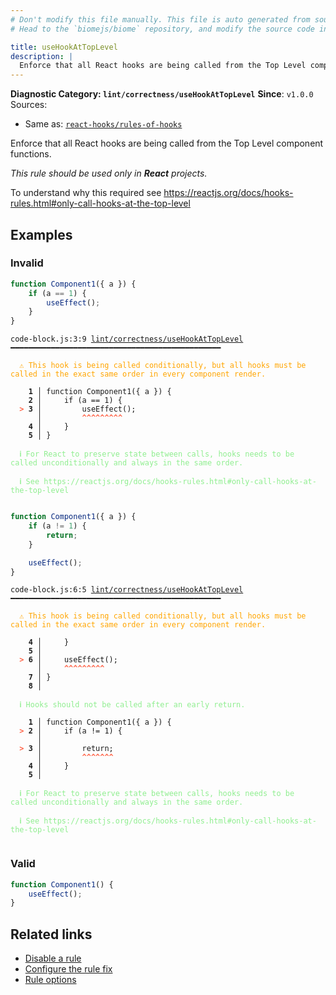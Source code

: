 ```yaml
---
# Don't modify this file manually. This file is auto generated from source, and you will lose your changes next time the website is built.
# Head to the `biomejs/biome` repository, and modify the source code in there.

title: useHookAtTopLevel
description: |
  Enforce that all React hooks are being called from the Top Level component functions.
---
```


**Diagnostic Category: `lint/correctness/useHookAtTopLevel`**
<Tabs>
<TabItem label="JSX and TSX" icon="seti:javascript">
**Since**: `v1.0.0`
Sources: 
- Same as: <a href="https://github.com/facebook/react/blob/main/packages/eslint-plugin-react-hooks/README.md" target="_blank"><code>react-hooks/rules-of-hooks</code></a>

Enforce that all React hooks are being called from the Top Level component functions.

_This rule should be used only in **React** projects._

To understand why this required see https://reactjs.org/docs/hooks-rules.html#only-call-hooks-at-the-top-level

## Examples

### Invalid

```js
function Component1({ a }) {
    if (a == 1) {
        useEffect();
    }
}
```

<pre class="language-text"><code class="language-text">code-block.js:3:9 <a href="https://biomejs.dev/linter/rules/use-hook-at-top-level">lint/correctness/useHookAtTopLevel</a> ━━━━━━━━━━━━━━━━━━━━━━━━━━━━━━━━━━━━━━━━━━━━━━━<br /><br />  <strong><span style="color: Orange;">⚠</span></strong> <span style="color: Orange;">This hook is being called conditionally, but all hooks must be called in the exact same order in every component render.</span><br />  <br />    <strong>1 │ </strong>function Component1(&#123; a &#125;) &#123;<br />    <strong>2 │ </strong>    if (a == 1) &#123;<br />  <strong><span style="color: Tomato;">&gt;</span></strong> <strong>3 │ </strong>        useEffect();<br />   <strong>   │ </strong>        <strong><span style="color: Tomato;">^</span></strong><strong><span style="color: Tomato;">^</span></strong><strong><span style="color: Tomato;">^</span></strong><strong><span style="color: Tomato;">^</span></strong><strong><span style="color: Tomato;">^</span></strong><strong><span style="color: Tomato;">^</span></strong><strong><span style="color: Tomato;">^</span></strong><strong><span style="color: Tomato;">^</span></strong><strong><span style="color: Tomato;">^</span></strong><br />    <strong>4 │ </strong>    &#125;<br />    <strong>5 │ </strong>&#125;<br />  <br />  <strong><span style="color: lightgreen;">ℹ</span></strong> <span style="color: lightgreen;">For React to preserve state between calls, hooks needs to be called unconditionally and always in the same order.</span><br />  <br />  <strong><span style="color: lightgreen;">ℹ</span></strong> <span style="color: lightgreen;">See https://reactjs.org/docs/hooks-rules.html#only-call-hooks-at-the-top-level</span><br />  <br /></code></pre>

```js
function Component1({ a }) {
    if (a != 1) {
        return;
    }

    useEffect();
}
```

<pre class="language-text"><code class="language-text">code-block.js:6:5 <a href="https://biomejs.dev/linter/rules/use-hook-at-top-level">lint/correctness/useHookAtTopLevel</a> ━━━━━━━━━━━━━━━━━━━━━━━━━━━━━━━━━━━━━━━━━━━━━━━<br /><br />  <strong><span style="color: Orange;">⚠</span></strong> <span style="color: Orange;">This hook is being called conditionally, but all hooks must be called in the exact same order in every component render.</span><br />  <br />    <strong>4 │ </strong>    &#125;<br />    <strong>5 │ </strong><br />  <strong><span style="color: Tomato;">&gt;</span></strong> <strong>6 │ </strong>    useEffect();<br />   <strong>   │ </strong>    <strong><span style="color: Tomato;">^</span></strong><strong><span style="color: Tomato;">^</span></strong><strong><span style="color: Tomato;">^</span></strong><strong><span style="color: Tomato;">^</span></strong><strong><span style="color: Tomato;">^</span></strong><strong><span style="color: Tomato;">^</span></strong><strong><span style="color: Tomato;">^</span></strong><strong><span style="color: Tomato;">^</span></strong><strong><span style="color: Tomato;">^</span></strong><br />    <strong>7 │ </strong>&#125;<br />    <strong>8 │ </strong><br />  <br />  <strong><span style="color: lightgreen;">ℹ</span></strong> <span style="color: lightgreen;">Hooks should not be called after an early return.</span><br />  <br />    <strong>1 │ </strong>function Component1(&#123; a &#125;) &#123;<br />  <strong><span style="color: Tomato;">&gt;</span></strong> <strong>2 │ </strong>    if (a != 1) &#123;<br />   <strong>   │ </strong>                 <br />  <strong><span style="color: Tomato;">&gt;</span></strong> <strong>3 │ </strong>        return;<br />   <strong>   │ </strong>        <strong><span style="color: Tomato;">^</span></strong><strong><span style="color: Tomato;">^</span></strong><strong><span style="color: Tomato;">^</span></strong><strong><span style="color: Tomato;">^</span></strong><strong><span style="color: Tomato;">^</span></strong><strong><span style="color: Tomato;">^</span></strong><strong><span style="color: Tomato;">^</span></strong><br />    <strong>4 │ </strong>    &#125;<br />    <strong>5 │ </strong><br />  <br />  <strong><span style="color: lightgreen;">ℹ</span></strong> <span style="color: lightgreen;">For React to preserve state between calls, hooks needs to be called unconditionally and always in the same order.</span><br />  <br />  <strong><span style="color: lightgreen;">ℹ</span></strong> <span style="color: lightgreen;">See https://reactjs.org/docs/hooks-rules.html#only-call-hooks-at-the-top-level</span><br />  <br /></code></pre>

### Valid

```js
function Component1() {
    useEffect();
}
```

## Related links

- [Disable a rule](/linter/#disable-a-lint-rule)
- [Configure the rule fix](/linter#configure-the-rule-fix)
- [Rule options](/linter/#rule-options)

</TabItem>
</Tabs>

